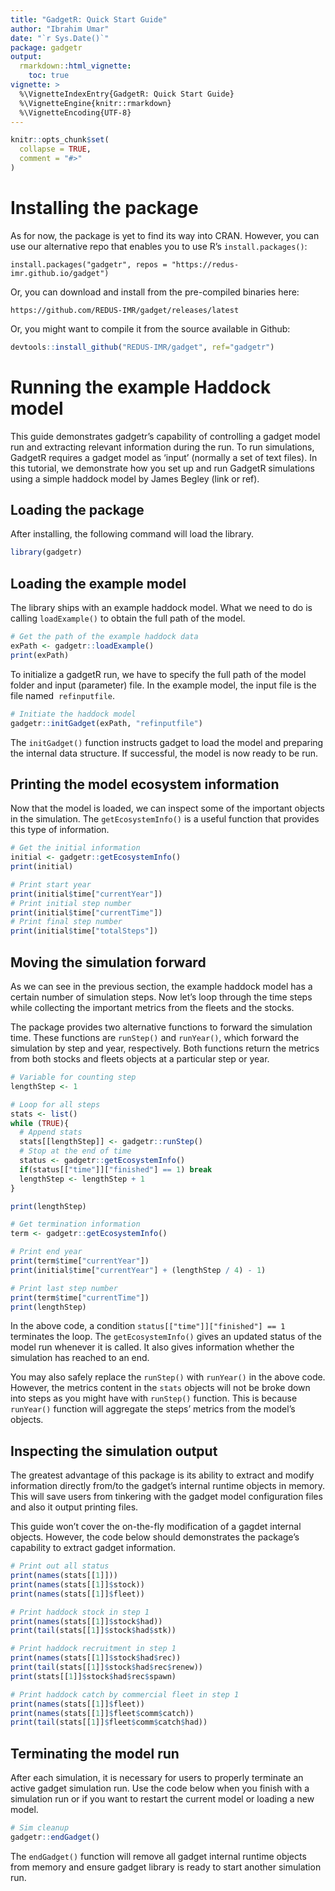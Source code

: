 ```yaml
---
title: "GadgetR: Quick Start Guide"
author: "Ibrahim Umar"
date: "`r Sys.Date()`"
package: gadgetr
output: 
  rmarkdown::html_vignette:
    toc: true
vignette: >
  %\VignetteIndexEntry{GadgetR: Quick Start Guide}
  %\VignetteEngine{knitr::rmarkdown}
  %\VignetteEncoding{UTF-8}
---
```


```r
knitr::opts_chunk$set(
  collapse = TRUE,
  comment = "#>"
)
```
# Installing the package

As for now, the package is yet to find its way into CRAN. However, you can use
our alternative repo that enables you to use R's ```install.packages()```:

```
install.packages("gadgetr", repos = "https://redus-imr.github.io/gadget")
```

Or, you can download and install from the pre-compiled binaries here:

```
https://github.com/REDUS-IMR/gadget/releases/latest
```

Or, you might want to compile it from the source available in Github:

```r
devtools::install_github("REDUS-IMR/gadget", ref="gadgetr")
```

# Running the example Haddock model

This guide demonstrates gadgetr’s capability of controlling a gadget model run
and extracting relevant information during the run. To run simulations,
GadgetR requires a gadget model as ‘input’ (normally a set of text files). In
this tutorial, we demonstrate how you set up and run GadgetR simulations using
a simple haddock model by James Begley (link or ref).

## Loading the package

After installing, the following command will load the library.

```r
library(gadgetr)
```

## Loading the example model

The library ships with an example haddock model. What we need to do is
calling ```loadExample()``` to obtain the full path of the model.

```r
# Get the path of the example haddock data
exPath <- gadgetr::loadExample()
print(exPath)
```

To initialize a gadgetR run, we have to specify the full path of the model
folder and input (parameter) file. In the example model, the input file is
the file named  `refinputfile`.

```r
# Initiate the haddock model
gadgetr::initGadget(exPath, "refinputfile")
```

The ```initGadget()``` function instructs gadget to load the model and 
preparing the internal data structure. If successful, the model is now ready
to be run.

## Printing the model ecosystem information

Now that the model is loaded, we can inspect some of the important objects in
the simulation. The ```getEcosystemInfo()``` is a useful function that provides
this type of information.

```r
# Get the initial information
initial <- gadgetr::getEcosystemInfo()
print(initial)

# Print start year
print(initial$time["currentYear"])
# Print initial step number
print(initial$time["currentTime"])
# Print final step number
print(initial$time["totalSteps"])
```

## Moving the simulation forward

As we can see in the previous section, the example haddock model has a certain 
number of simulation steps. Now let's loop through the time steps while
collecting the important metrics from the fleets and the stocks.

The package provides two alternative functions to forward the simulation
time. These functions are ```runStep()``` and ```runYear()```, which forward
the simulation by step and year, respectively. Both functions return
the metrics from both stocks and fleets objects at a particular step or year.

```r
# Variable for counting step
lengthStep <- 1

# Loop for all steps
stats <- list()
while (TRUE){
  # Append stats
  stats[[lengthStep]] <- gadgetr::runStep()
  # Stop at the end of time
  status <- gadgetr::getEcosystemInfo()
  if(status[["time"]]["finished"] == 1) break
  lengthStep <- lengthStep + 1
}

print(lengthStep)

# Get termination information
term <- gadgetr::getEcosystemInfo()

# Print end year
print(term$time["currentYear"])
print(initial$time["currentYear"] + (lengthStep / 4) - 1)

# Print last step number
print(term$time["currentTime"])
print(lengthStep)
```

In the above code, a condition ```status[["time"]]["finished"] == 1```
terminates the loop. The ```getEcosystemInfo()``` gives an updated status of
the model run whenever it is called. It also gives information whether the
simulation has reached to an end.

You may also safely replace the ```runStep()``` with ```runYear()``` in the
above code. However, the metrics content in the ```stats``` objects will not 
be broke down into steps as you might have with ```runStep()``` function. 
This is because ```runYear()``` function will aggregate the steps' metrics
from the model's objects.

## Inspecting the simulation output

The greatest advantage of this package is its ability to extract and modify
information directly from/to the gadget's internal runtime objects in memory.
This will save users from tinkering with the gadget model configuration files 
and also it output printing files.

This guide won't cover the on-the-fly modification of a gagdet internal
objects. However, the code below should demonstrates the package's capability
to extract gadget information. 

```r
# Print out all status
print(names(stats[[1]]))
print(names(stats[[1]]$stock))
print(names(stats[[1]]$fleet))

# Print haddock stock in step 1
print(names(stats[[1]]$stock$had))
print(tail(stats[[1]]$stock$had$stk))

# Print haddock recruitment in step 1
print(names(stats[[1]]$stock$had$rec))
print(tail(stats[[1]]$stock$had$rec$renew))
print(stats[[1]]$stock$had$rec$spawn)

# Print haddock catch by commercial fleet in step 1
print(names(stats[[1]]$fleet))
print(names(stats[[1]]$fleet$comm$catch))
print(tail(stats[[1]]$fleet$comm$catch$had))
```

## Terminating the model run

After each simulation, it is necessary for users to properly terminate an active
gadget simulation run. Use the code below when you finish with a simulation
run or if you want to restart the current model or loading a new model.

```r
# Sim cleanup
gadgetr::endGadget()
```

The `endGadget()` function will remove all gadget internal runtime objects from
memory and ensure gadget library is ready to start another simulation run.
